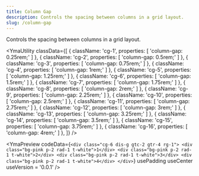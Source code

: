 ```yaml
---
title: Column Gap
description: Controls the spacing between columns in a grid layout.
slug: /column-gap
---
```



Controls the spacing between columns in a grid layout.

<YmaUtility
  classData={[
    {
      className: 'cg-1',
      properties: [
        'column-gap: 0.25rem;'
      ]
    },
    {
      className: 'cg-2',
      properties: [
        'column-gap: 0.5rem;'
      ]
    },
    {
      className: 'cg-3',
      properties: [
        'column-gap: 0.75rem;'
      ]
    },
    {
      className: 'cg-4',
      properties: [
        'column-gap: 1rem;'
      ]
    },
    {
      className: 'cg-5',
      properties: [
        'column-gap: 1.25rem;'
      ]
    },
    {
      className: 'cg-6',
      properties: [
        'column-gap: 1.5rem;'
      ]
    },
    {
      className: 'cg-7',
      properties: [
        'column-gap: 1.75rem;'
      ]
    },
    {
      className: 'cg-8',
      properties: [
        'column-gap: 2rem;'
      ]
    },
    {
      className: 'cg-9',
      properties: [
        'column-gap: 2.25rem;'
      ]
    },
    {
      className: 'cg-10',
      properties: [
        'column-gap: 2.5rem;'
      ]
    },
    {
      className: 'cg-11',
      properties: [
        'column-gap: 2.75rem;'
      ]
    },
    {
      className: 'cg-12',
      properties: [
        'column-gap: 3rem;'
      ]
    },
    {
      className: 'cg-13',
      properties: [
        'column-gap: 3.25rem;'
      ]
    },
    {
      className: 'cg-14',
      properties: [
        'column-gap: 3.5rem;'
      ]
    },
    {
      className: 'cg-15',
      properties: [
        'column-gap: 3.75rem;'
      ]
    },
    {
      className: 'cg-16',
      properties: [
        'column-gap: 4rem;'
      ]
    },
  ]}
/>

<YmaPreview
  codeData={`<div class="cg-6 dis-g gtc-2 gtr-4 rg-1">
      <div class="bg-pink p-2 rad-1 t-white">1</div>
      <div class="bg-pink p-2 rad-1 t-white">2</div>
      <div class="bg-pink p-2 rad-1 t-white">3</div>
      <div class="bg-pink p-2 rad-1 t-white">4</div>
    </div>`}
  usePadding
  useCenter
  useVersion = '0.0.1'
/>